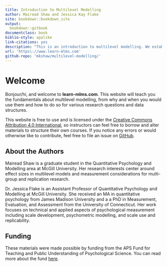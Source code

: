 ```yaml
--- 
title: Introduction to Multilevel Modelling
author: Mairead Shaw and Jessica Kay Flake
site: bookdown::bookdown_site
output:
  bookdown::gitbook
documentclass: book
biblio-style: apalike
link-citations: yes
description: "This is an introduction to multilevel modelling. We establish a comprehensive foundational understanding of multilevel modelling that prepares readers to recognize when such models are needed, conduct their own, and critically analyze their use in the literature."
url: 'https\://www.learn-mlms.com'
github-repo: 'mkshaw/multilevel-modelling/'
---
```

# Welcome {-}

Bonjour/hi, and welcome to **learn-mlms.com**. This website will teach you the fundamentals about multilevel modelling, from why and when you would use them and how to do so for various research questions and data structures. 

This website is free to use and is licensed under the <a href="https://creativecommons.org/licenses/by/4.0/" target="_blank">Creative Commons Attribution 4.0 International</a>, so instructors can feel free to borrow and alter materials to structure their own courses. If you notice any errors or would otherwise like to contribute, feel free to file an issue on <a href="https://github.com/mkshaw/learn-mlms" target="_blank">GitHub</a>. 

## About the Authors {-}

Mairead Shaw is a graduate student in the Quantitative Psychology and Modelling area at McGill University. Her research interests center around effect sizes in multilevel models and measurement considerations for multi-group and replication research.

Dr. Jessica Flake is an Assistant Professor of Quantitative Psychology and Modelling at McGill University. She received an MA in quantitative psychology from James Madison University and a a PhD in Measurement, Evaluation, and Assessment from the University of Connecticut. Her work focuses on technical and applied aspects of psychological measurement including scale development, psychometric modelling, and scale use and replicability.

## Funding {-}

These materials were made possible by funding from the APS Fund for Teaching and Public Understanding of Psychological Science. You can read more about the fund <a href="https://www.psychologicalscience.org/members/teaching/fund" target="_blank">here</a>.
